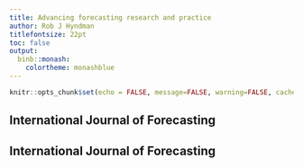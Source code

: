 ```yaml
---
title: Advancing forecasting research and practice
author: Rob J Hyndman
titlefontsize: 22pt
toc: false
output:
  binb::monash:
    colortheme: monashblue
---
```


```r
knitr::opts_chunk$set(echo = FALSE, message=FALSE, warning=FALSE, cache=TRUE, dev.args=list(bg=grey(0.9), pointsize=11))
```

## International Journal of Forecasting

\placefig{0}{1.35}{height=8.3cm}{IJFcover}

\begin{textblock}{6.3}(6.3,1.5)\fontsize{13}{14}\sf
\alert{What have we done well?}\vspace*{-0.3cm}
\begin{itemize}
\item Strong emphasis on empirical evaluation.
\item Forecasting competitions.
\item Promoted forecasting research in energy, sports, elections, supply chain, finance and economics.
\item Raised impact of forecasting research:
\begin{itemize}
  \item IF = 0.5 in 2005
  \item IF = 2.6 in 2017
  \item IF = 2.2 in 2018
\end{itemize}
\end{itemize}
\end{textblock}


## International Journal of Forecasting

\placefig{0}{1.35}{height=8.3cm}{IJFcover}

\begin{textblock}{6.3}(6.3,1.5)\fontsize{13}{14}\sf
\alert{Where have we not done well?}\vspace*{-0.3cm}
\begin{itemize}
\item Judgemental forecasting, forecasting in organizations, forecasting support systems, technological forecasting.
\item Multivariate methods.
\item High-frequency time series.
\item Collaboration with machine learning community
\item Forecast evaluations --- scoring rules, link between estimation and evaluation, cross-validation.
\end{itemize}
\end{textblock}


